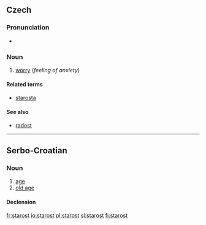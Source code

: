 ==Czech==

===Pronunciation===
* {{audio|Cs-starost.ogg|Audio}}

===Noun===
{{cs-noun|g=f}}

# [[worry]] (''feeling of anxiety'')

====Related terms====
* [[starosta]] {{m}}

====See also====
* [[radost]] {{f}}

----

==Serbo-Croatian==

===Noun===
{{sh-noun|g=f|head=stȁrōst|r|старост|ста̏ро̄ст}}

# [[age]]
# [[old age]]

====Declension====
{{sh-decl-noun
|starost|starosti
|starosti|starosti
|starosti|starostima
|starost|starosti
|starosti|starosti
|starosti|starostima
|starošću / starosti|starostima
}}

[[fr:starost]]
[[io:starost]]
[[pl:starost]]
[[sl:starost]]
[[fi:starost]]